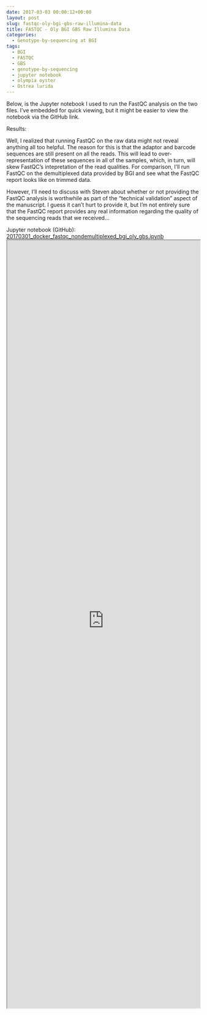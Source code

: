 ```yaml
---
date: 2017-03-03 00:00:12+00:00
layout: post
slug: fastqc-oly-bgi-gbs-raw-illumina-data
title: FASTQC - Oly BGI GBS Raw Illumina Data
categories:
  - Genotype-by-sequencing at BGI
tags:
  - BGI
  - FASTQC
  - GBS
  - genotype-by-sequencing
  - jupyter notebook
  - olympia oyster
  - Ostrea lurida
---
```



Below, is the Jupyter notebook I used to run the FastQC analysis on the two files. I've embedded for quick viewing, but it might be easier to view the notebook via the GitHub link.



Results:

Well, I realized that running FastQC on the raw data might not reveal anything all too helpful. The reason for this is that the adaptor and barcode sequences are still present on all the reads. This will lead to over-representation of these sequences in all of the samples, which, in turn, will skew FastQC's intepretation of the read qualities. For comparison, I'll run FastQC on the demultiplexed data provided by BGI and see what the FastQC report looks like on trimmed data.

However, I'll need to discuss with Steven about whether or not providing the FastQC analysis is worthwhile as part of the "technical validation" aspect of the manuscript. I guess it can't hurt to provide it, but I'm not entirely sure that the FastQC report provides any real information regarding the quality of the sequencing reads that we received...



Jupyter notebook (GitHub): [20170301_docker_fastqc_nondemultiplexed_bgi_oly_gbs.ipynb](https://github.com/sr320/LabDocs/blob/master/jupyter_nbs/sam/20170301_docker_fastqc_nondemultiplexed_bgi_oly_gbs.ipynb)
<iframe src="https://render.githubusercontent.com/view/ipynb?commit=dbea27dfef626a1da60c6b26b6102332b4ffc3e6&enc;_url=68747470733a2f2f7261772e67697468756275736572636f6e74656e742e636f6d2f73723332302f4c6162446f63732f646265613237646665663632366131646136306336623236623631303233333262346666633365362f6a7570797465725f6e62732f73616d2f32303137303330315f646f636b65725f6661737471635f6e6f6e64656d756c7469706c657865645f6267695f6f6c795f6762732e6970796e62&nwo;=sr320%2FLabDocs&path;=jupyter_nbs%2Fsam%2F20170301_docker_fastqc_nondemultiplexed_bgi_oly_gbs.ipynb&repository;_id=13746500#47abd8fd-05f3-4142-941a-082b11afb242" width="100%" height="2000" scrolling="yes"></iframe>
